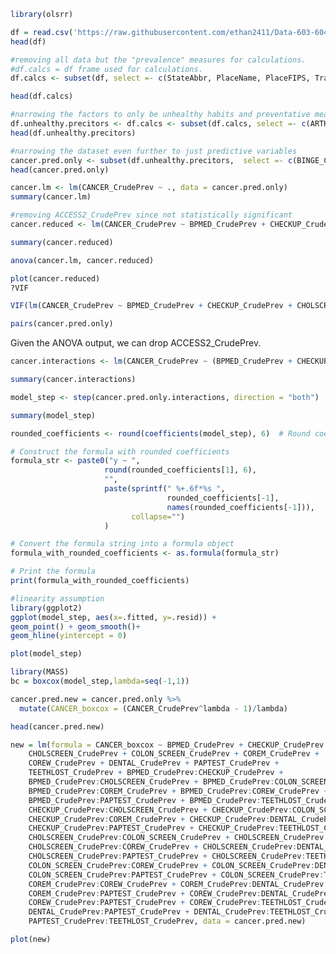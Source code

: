 ```r
library(olsrr)
```

```r
df = read.csv('https://raw.githubusercontent.com/ethan2411/Data-603-604/main/603-data/500_Cities__Census_Tract-level_Data__GIS_Friendly_Format___2019_release_20231106.csv')
head(df)

```

```r
#removing all data but the "prevalence" measures for calculations. 
#df.calcs = df frame used for calculations. 
df.calcs <- subset(df, select =- c(StateAbbr, PlaceName, PlaceFIPS, TractFIPS,Place_TractID,Population2010, ACCESS2_Crude95CI, ARTHRITIS_Crude95CI, BINGE_Crude95CI, BPHIGH_Crude95CI, BPMED_Crude95CI, CANCER_Crude95CI, CASTHMA_Crude95CI, CHD_Crude95CI, CHECKUP_Crude95CI, CHOLSCREEN_Crude95CI, COLON_SCREEN_Crude95CI,COPD_Crude95CI, COREM_Crude95CI, COREW_Crude95CI, CSMOKING_Crude95CI, DENTAL_Crude95CI,DIABETES_Crude95CI,  HIGHCHOL_Crude95CI, KIDNEY_Crude95CI, LPA_Crude95CI, MAMMOUSE_Crude95CI, MHLTH_Crude95CI, OBESITY_Crude95CI, PAPTEST_Crude95CI, PHLTH_Crude95CI, SLEEP_Crude95CI, STROKE_Crude95CI, TEETHLOST_Crude95CI, Geolocation))

head(df.calcs)
```

```r
#narrowing the factors to only be unhealthy habits and preventative measures
df.unhealthy.precitors <- df.calcs <- subset(df.calcs, select =- c(ARTHRITIS_CrudePrev, BPHIGH_CrudePrev, CASTHMA_CrudePrev, CHD_CrudePrev, COPD_CrudePrev, DIABETES_CrudePrev, HIGHCHOL_CrudePrev, KIDNEY_CrudePrev, MAMMOUSE_CrudePrev, MHLTH_CrudePrev, PHLTH_CrudePrev, STROKE_CrudePrev))
head(df.unhealthy.precitors)
```

```r
#narrowing the dataset even further to just predictive variables
cancer.pred.only <- subset(df.unhealthy.precitors,  select =- c(BINGE_CrudePrev, CSMOKING_CrudePrev, LPA_CrudePrev, OBESITY_CrudePrev, SLEEP_CrudePrev))
head(cancer.pred.only)
```

```r
cancer.lm <- lm(CANCER_CrudePrev ~ ., data = cancer.pred.only)
summary(cancer.lm)
```

```r
#removing ACCESS2_CrudePrev since not statistically significant
cancer.reduced <- lm(CANCER_CrudePrev ~ BPMED_CrudePrev + CHECKUP_CrudePrev + CHOLSCREEN_CrudePrev + COLON_SCREEN_CrudePrev + COREM_CrudePrev + COREW_CrudePrev  + DENTAL_CrudePrev + PAPTEST_CrudePrev + TEETHLOST_CrudePrev, data = df.unhealthy.precitors)

summary(cancer.reduced)

anova(cancer.lm, cancer.reduced)


```

```r
plot(cancer.reduced)
?VIF

```

```r
VIF(lm(CANCER_CrudePrev ~ BPMED_CrudePrev + CHECKUP_CrudePrev + CHOLSCREEN_CrudePrev + COLON_SCREEN_CrudePrev + COREM_CrudePrev + COREW_CrudePrev  + DENTAL_CrudePrev + PAPTEST_CrudePrev + TEETHLOST_CrudePrev, data = df.unhealthy.precitors))


```

```r
pairs(cancer.pred.only)
```

Given the ANOVA output, we can drop ACCESS2_CrudePrev.

```r
cancer.interactions <- lm(CANCER_CrudePrev ~ (BPMED_CrudePrev + CHECKUP_CrudePrev + CHOLSCREEN_CrudePrev + COLON_SCREEN_CrudePrev + COREM_CrudePrev + COREW_CrudePrev  + DENTAL_CrudePrev + PAPTEST_CrudePrev + TEETHLOST_CrudePrev)^2, data = df.unhealthy.precitors)

summary(cancer.interactions)
```

```r
model_step <- step(cancer.pred.only.interactions, direction = "both")

```

```r
summary(model_step)
```

```r
rounded_coefficients <- round(coefficients(model_step), 6)  # Round coefficients to 6 digits

# Construct the formula with rounded coefficients
formula_str <- paste0("y ~ ", 
                     round(rounded_coefficients[1], 6), 
                     "", 
                     paste(sprintf(" %+.6f*%s ", 
                                   rounded_coefficients[-1], 
                                   names(rounded_coefficients[-1])), 
                           collapse="")
                     )

# Convert the formula string into a formula object
formula_with_rounded_coefficients <- as.formula(formula_str)

# Print the formula
print(formula_with_rounded_coefficients)
```

```r
#linearity assumption
library(ggplot2)
ggplot(model_step, aes(x=.fitted, y=.resid)) +
geom_point() + geom_smooth()+
geom_hline(yintercept = 0)
```

```r
plot(model_step)

```

```r
library(MASS)
bc = boxcox(model_step,lambda=seq(-1,1))

cancer.pred.new = cancer.pred.only %>%
  mutate(CANCER_boxcox = (CANCER_CrudePrev^lambda - 1)/lambda)

head(cancer.pred.new)
```

```r
new = lm(formula = CANCER_boxcox ~ BPMED_CrudePrev + CHECKUP_CrudePrev + 
    CHOLSCREEN_CrudePrev + COLON_SCREEN_CrudePrev + COREM_CrudePrev + 
    COREW_CrudePrev + DENTAL_CrudePrev + PAPTEST_CrudePrev + 
    TEETHLOST_CrudePrev + BPMED_CrudePrev:CHECKUP_CrudePrev + 
    BPMED_CrudePrev:CHOLSCREEN_CrudePrev + BPMED_CrudePrev:COLON_SCREEN_CrudePrev + 
    BPMED_CrudePrev:COREM_CrudePrev + BPMED_CrudePrev:COREW_CrudePrev + 
    BPMED_CrudePrev:PAPTEST_CrudePrev + BPMED_CrudePrev:TEETHLOST_CrudePrev + 
    CHECKUP_CrudePrev:CHOLSCREEN_CrudePrev + CHECKUP_CrudePrev:COLON_SCREEN_CrudePrev + 
    CHECKUP_CrudePrev:COREM_CrudePrev + CHECKUP_CrudePrev:DENTAL_CrudePrev + 
    CHECKUP_CrudePrev:PAPTEST_CrudePrev + CHECKUP_CrudePrev:TEETHLOST_CrudePrev + 
    CHOLSCREEN_CrudePrev:COLON_SCREEN_CrudePrev + CHOLSCREEN_CrudePrev:COREM_CrudePrev + 
    CHOLSCREEN_CrudePrev:COREW_CrudePrev + CHOLSCREEN_CrudePrev:DENTAL_CrudePrev + 
    CHOLSCREEN_CrudePrev:PAPTEST_CrudePrev + CHOLSCREEN_CrudePrev:TEETHLOST_CrudePrev + 
    COLON_SCREEN_CrudePrev:COREW_CrudePrev + COLON_SCREEN_CrudePrev:DENTAL_CrudePrev + 
    COLON_SCREEN_CrudePrev:PAPTEST_CrudePrev + COLON_SCREEN_CrudePrev:TEETHLOST_CrudePrev + 
    COREM_CrudePrev:COREW_CrudePrev + COREM_CrudePrev:DENTAL_CrudePrev + 
    COREM_CrudePrev:PAPTEST_CrudePrev + COREW_CrudePrev:DENTAL_CrudePrev + 
    COREW_CrudePrev:PAPTEST_CrudePrev + COREW_CrudePrev:TEETHLOST_CrudePrev + 
    DENTAL_CrudePrev:PAPTEST_CrudePrev + DENTAL_CrudePrev:TEETHLOST_CrudePrev + 
    PAPTEST_CrudePrev:TEETHLOST_CrudePrev, data = cancer.pred.new)

plot(new)
```

